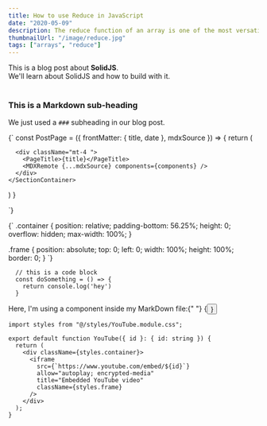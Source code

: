 ```yaml
---
title: How to use Reduce in JavaScript
date: "2020-05-09"
description: The reduce function of an array is one of the most versatile functions in JavaScript.
thumbnailUrl: "/image/reduce.jpg"
tags: ["arrays", "reduce"]
---
```


<div>
  This is a blog post about <strong>SolidJS</strong>. <br />
  We'll learn about SolidJS and how to build with it.
</div>

<br />

### This is a Markdown sub-heading

We just used a `###` subheading in our blog post.

<SyntaxHighlighter language="javascript">
  {`
const PostPage = ({ frontMatter: { title, date }, mdxSource }) => {
  return (
    <SectionContainer>

      <div className="mt-4 ">
        <PageTitle>{title}</PageTitle>
        <MDXRemote {...mdxSource} components={components} />
      </div>
    </SectionContainer>

)
}

`}

</SyntaxHighlighter>
<SyntaxHighlighter language="css">
  {`
    .container {
  position: relative;
  padding-bottom: 56.25%;
  height: 0;
  overflow: hidden;
  max-width: 100%;
}

.frame {
position: absolute;
top: 0;
left: 0;
width: 100%;
height: 100%;
border: 0;
}
`}

</SyntaxHighlighter>

```
  // this is a code block
  const doSomething = () => {
    return console.log('hey')
  }
```

<div>
  Here, I'm using a component inside my MarkDown file:{" "}
  {<Button text={"Click me"} />}
</div>

```
import styles from "@/styles/YouTube.module.css";

export default function YouTube({ id }: { id: string }) {
  return (
    <div className={styles.container}>
      <iframe
        src={`https://www.youtube.com/embed/${id}`}
        allow="autoplay; encrypted-media"
        title="Embedded YouTube video"
        className={styles.frame}
      />
    </div>
  );
}
```
